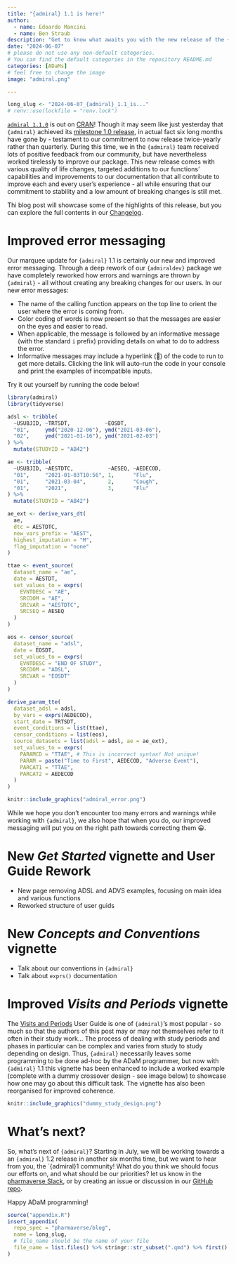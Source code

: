```yaml
---
title: "{admiral} 1.1 is here!"
author:
  - name: Edoardo Mancini
  - name: Ben Straub
description: "Get to know what awaits you with the new release of the {admiral} package, including enhanced error messaging, improved documentation and much more!"
date: "2024-06-07"
# please do not use any non-default categories.
# You can find the default categories in the repository README.md
categories: [ADaMs]
# feel free to change the image
image: "admiral.png"

---
```


<!--------------- typical setup ----------------->

```r
long_slug <- "2024-06-07_{admiral}_1.1_is..."
# renv::use(lockfile = "renv.lock")
```

<!--------------- post begins here ----------------->

[`admiral 1.1.0`](https://pharmaverse.github.io/admiral/index.html) is out on [CRAN](https://cran.r-project.org/web/packages/admiral/index.html)! 
Though it may seem like just yesterday that `{admiral}` achieved its [milestone 1.0 release](https://pharmaverse.github.io/blog/posts/2023-12-18_admiral_1_0/admiral_1_0.html), in actual fact six long months have gone by - testament to our commitment to now release twice-yearly rather than quarterly. During this time, we in the `{admiral}` team received lots of positive feedback from our community, but have nevertheless worked tirelessly to improve our package. This new release comes with various quality of life changes, targeted additions to our functions' capabilities and  improvements to our documentation that all contribute to improve each and every user's experience - all while ensuring that our commitment to stability and a low amount of breaking changes is still met.

Thi blog post will showcase some of the highlights of this release, but you can explore the full contents in our [Changelog](https://pharmaverse.github.io/admiral/news/index.html).

# Improved error messaging

Our marquee update for `{admiral}` 1.1 is certainly our new and improved error messaging. Through a deep rework of our `{admiraldev}` package we have completely reworked how errors and warnings are thrown by `{admiral}` - all without creating any breaking changes for our users. In our new error messages:

* The name of the calling function appears on the top line to orient the user where the error is coming from.
* Color coding of words is now present so that the messages are easier on the eyes and easier to read.
* When applicable, the message is followed by an informative message (with the standard `i` prefix) providing details on what to do to address the error.
* Informative messages may include a hyperlink (🤯) of the code to run to get more details. Clicking the link will auto-run the code in your console and print the examples of incompatible inputs.

Try it out yourself by running the code below!

```r
library(admiral)
library(tidyverse)

adsl <- tribble(
  ~USUBJID, ~TRTSDT,           ~EOSDT,
  "01",     ymd("2020-12-06"), ymd("2021-03-06"),
  "02",     ymd("2021-01-16"), ymd("2021-02-03")
) %>%
  mutate(STUDYID = "AB42")

ae <- tribble(
  ~USUBJID, ~AESTDTC,           ~AESEQ, ~AEDECOD,
  "01",     "2021-01-03T10:56", 1,      "Flu",
  "01",     "2021-03-04",       2,      "Cough",
  "01",     "2021",             3,      "Flu"
) %>%
  mutate(STUDYID = "AB42")

ae_ext <- derive_vars_dt(
  ae,
  dtc = AESTDTC,
  new_vars_prefix = "AEST",
  highest_imputation = "M",
  flag_imputation = "none"
)

ttae <- event_source(
  dataset_name = "ae",
  date = AESTDT,
  set_values_to = exprs(
    EVNTDESC = "AE",
    SRCDOM = "AE",
    SRCVAR = "AESTDTC",
    SRCSEQ = AESEQ
  )
)

eos <- censor_source(
  dataset_name = "adsl",
  date = EOSDT,
  set_values_to = exprs(
    EVNTDESC = "END OF STUDY",
    SRCDOM = "ADSL",
    SRCVAR = "EOSDT"
  )
)

derive_param_tte(
  dataset_adsl = adsl,
  by_vars = exprs(AEDECOD),
  start_date = TRTSDT,
  event_conditions = list(ttae),
  censor_conditions = list(eos),
  source_datasets = list(adsl = adsl, ae = ae_ext),
  set_values_to = exprs(
    PARAMCD = "TTAE", # This is incorrect syntax! Not unique!
    PARAM = paste("Time to First", AEDECOD, "Adverse Event"),
    PARCAT1 = "TTAE",
    PARCAT2 = AEDECOD
  )
)
```

```r
knitr::include_graphics("admiral_error.png")
```

While we hope you don't encounter too many errors and warnings while working with `{admiral}`, we also hope that when you do, our improved messaging will put you on the right path towards correcting them 😀.

# New _Get Started_ vignette and User Guide Rework

* New page removing ADSL and ADVS examples, focusing on main idea and various functions
* Reworked structure of user guids

# New _Concepts and Conventions_ vignette

* Talk about our conventions in `{admiral}`
* Talk about `exprs()` documentation 

# Improved _Visits and Periods_ vignette

The [Visits and Periods](https://pharmaverse.github.io/admiral/articles/visits_periods.html) User Guide is one of `{admiral}`'s most popular - so much so that the authors of this post may or may not themselves refer to it often in their study work... The process of dealing with study periods and phases in particular can be complex and varies from study to study depending on design. Thus, `{admiral}`  necessarily leaves some programming to be done ad-hoc by the ADaM programmer, but now with  `{admiral}` 1.1 this vignette has been enhanced to include a worked example (complete with a dummy crossover design - see image below) to showcase how one may go about this difficult task. The vignette has also been reorganised for improved coherence.

```r
knitr::include_graphics("dummy_study_design.png")
```

# What's next?

So, what's next of `{admiral}`? Starting in July, we will be working towards a an `{admiral}` 1.2 release in another six months time, but we want to hear from you, the `{admiral}1 community! What do you think we should focus our efforts on, and what should be our priorities? let us know in the [pharmaverse Slack](https://pharmaverse.slack.com/), or by creating an issue or discussion in our [GitHub repo](https://github.com/pharmaverse/admiral).

Happy ADaM programming!

<!--------------- appendices go here ----------------->

```r
source("appendix.R")
insert_appendix(
  repo_spec = "pharmaverse/blog",
  name = long_slug,
  # file_name should be the name of your file
  file_name = list.files() %>% stringr::str_subset(".qmd") %>% first()
)
```
